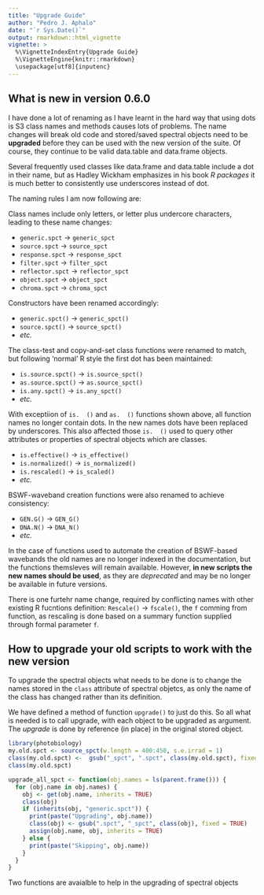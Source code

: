```yaml
---
title: "Upgrade Guide"
author: "Pedro J. Aphalo"
date: "`r Sys.Date()`"
output: rmarkdown::html_vignette
vignette: >
  %\VignetteIndexEntry{Upgrade Guide}
  %\VignetteEngine{knitr::rmarkdown}
  \usepackage[utf8]{inputenc}
---
```


## What is new in version 0.6.0

I have done a lot of renaming as I have learnt in the hard way that using
dots is S3 class names and methods causes lots of problems. The name changes will break
old code and stored/saved spectral objects need to be __upgraded__ before 
they can be used with the new version of the suite. Of course, they continue
to be valid data.table and data.frame objects.

Several frequently used classes like data.frame and data.table include a
dot in their name, but as Hadley Wickham emphasizes in his book _R packages_
it is much better to consistently use underscores instead of dot.

The naming rules I am now following are:

Class names include only letters, or letter plus undercore characters, leading
to these name changes:

- `generic.spct` -> `generic_spct`
- `source.spct` -> `source_spct`
- `response.spct` -> `response_spct`
- `filter.spct` -> `filter_spct`
- `reflector.spct` -> `reflector_spct`
- `object.spct` -> `object_spct`
- `chroma.spct` -> `chroma_spct`

Constructors have been renamed accordingly:

- `generic.spct()` -> `generic_spct()`
- `source.spct()` -> `source_spct()`
- _etc._

The class-test and copy-and-set class functions were renamed to match, but
following 'normal' R style the first dot has been maintained:

- `is.source.spct()` -> `is.source_spct()`
- `as.source.spct()` -> `as.source_spct()`
- `is.any.spct()` -> `is.any_spct()`
- _etc._
    
With exceptiion of `is.  ()` and `as.  ()` functions shown
above, all function names no longer contain dots. In the new names dots have
been replaced by underscores. This also affected those `is.  ()` used
to query other attributes or properties of spectral objects which are
classes.

- `is.effective()` -> `is_effective()`
- `is.normalized()` -> `is_normalized()`
- `is.rescaled()` -> `is_scaled()`
- _etc._
   
BSWF-waveband creation functions were also renamed to achieve consistency:

- `GEN.G()` -> `GEN_G()`
- `DNA.N()` -> `DNA_N()`
- _etc._

In the case of functions used to automate the creation of BSWF-based wavebands
the old names are no longer indexed
in the documentation, but the functions themsleves will remain available. 
However, __in new scripts the new names should be used__, as they are _deprecated_ 
and may be no longer be available in future versions.

There is one furtehr name change, required by conflicting names with other
existing R fucntions definition: `Rescale()` -> `fscale()`, the `f` comming 
from function, as rescaling is done based on a summary function supplied
through formal parameter `f`.

## How to upgrade your old scripts to work with the new version

To upgrade the spectral objects what needs to be done is to change the
names stored in the `class` attribute of spectral objetcs, as only the
name of the class has changed rather than its definition.

We have defined a method of function `upgrade()` to just do this. So
all what is needed is to call upgrade, with each object to be upgraded
as argument. The _upgrade_ is done by reference (in place) in the original
stored object.

```r
library(photobiology)
my.old.spct <- source_spct(w.length = 400:450, s.e.irrad = 1)
class(my.old.spct) <-  gsub("_spct", ".spct", class(my.old.spct), fixed = TRUE)
class(my.old.spct)

```


```r
upgrade_all_spct <- function(obj.names = ls(parent.frame())) {
  for (obj.name in obj.names) {
    obj <- get(obj.name, inherits = TRUE)
    class(obj)
    if (inherits(obj, "generic.spct")) {
      print(paste("Upgrading", obj.name))
      class(obj) <- gsub(".spct", "_spct", class(obj), fixed = TRUE)
      assign(obj.name, obj, inherits = TRUE)
    } else {
      print(paste("Skipping", obj.name))
    }
  }
}

```

Two functions are avaialble to help in the upgrading of spectral objects

